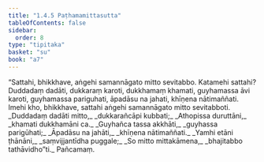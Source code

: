 ```yaml
---
title: "1.4.5 Paṭhamamittasutta"
tableOfContents: false
sidebar:
  order: 8
type: "tipitaka"
basket: "su"
book: "a7"
---
```



<DynamicBreadcrumb />

<Division number="36" book="a7">

<Paragraph number="192" book="a7">
“Sattahi, bhikkhave, aṅgehi samannāgato mitto sevitabbo. Katamehi sattahi? Duddadaṃ dadāti, dukkaraṃ karoti, dukkhamaṃ khamati, guyhamassa āvi karoti, guyhamassa pariguhati, āpadāsu na jahati, khīṇena nātimaññati. Imehi kho, bhikkhave, sattahi aṅgehi samannāgato mitto sevitabboti.
</Paragraph>

<Paragraph number="193" type="verses" book="a7">
_Duddadaṃ dadāti mitto,_  
_dukkarañcāpi kubbati;_  
_Athopissa duruttāni,_  
_khamati dukkhamāni ca._  

</Paragraph>

<Paragraph number="194" type="verses" book="a7">
_Guyhañca tassa akkhāti,_  
_guyhassa parigūhati;_  
_Āpadāsu na jahāti,_  
_khīṇena nātimaññati._  

</Paragraph>

<Paragraph number="195" type="verses" book="a7">
_Yamhi etāni ṭhānāni,_  
_saṃvijjantīdha puggale;_  
_So mitto mittakāmena,_  
_bhajitabbo tathāvidho”ti._  


</Paragraph>
</Division>

<Paragraph number="196" type="center" book="a7">
Pañcamaṃ.
</Paragraph>